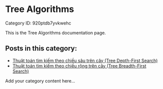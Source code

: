 # Tree Algorithms

Category ID: 920ptdb7yvkwehc

This is the Tree Algorithms documentation page.

## Posts in this category:

- [Thuật toán tìm kiếm theo chiều sâu trên cây (Tree Depth-First Search)](920ptdb7yvkwehc/g0l4exnzov92ayu)
- [Thuật toán tìm kiếm theo chiều rộng trên cây (Tree Breadth-First Search)](920ptdb7yvkwehc/9ut7sbwxr0k732h)

Add your category content here...
